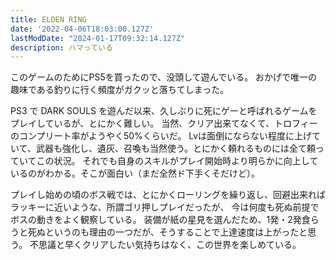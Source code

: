 ```yaml
---
title: ELDEN RING
date: '2022-04-06T18:03:00.127Z'
lastModDate: "2024-01-17T09:32:14.127Z"
description: ハマっている
---
```


このゲームのためにPS5を買ったので、没頭して遊んでいる。
おかげで唯一の趣味である釣りに行く頻度がガクッと落ちてしまった。

PS3 で DARK SOULS を遊んだ以来、久しぶりに死にゲーと呼ばれるゲームをプレイしているが、とにかく難しい。
当然、クリア出来てなくて、トロフィーのコンプリート率がようやく50%くらいだ。
Lvは面倒にならない程度に上げていて、武器も強化し、遺灰、召喚も当然使う。とにかく頼れるものには全て頼っていてこの状況。
それでも自身のスキルがプレイ開始時より明らかに向上しているのがわかる。そこが面白い（まだ全然ド下手くそだけど）。

プレイし始めの頃のボス戦では、とにかくローリングを繰り返し、回避出来ればラッキーに近いような、所謂ゴリ押しプレイだったが、
今は何度も死ぬ前提でボスの動きをよく観察している。
装備が紙の星見を選んだため、1発・2発食らうと死ぬというのも理由の一つだが、そうすることで上達速度は上がったと思う。
不思議と早くクリアしたい気持ちはなく、この世界を楽しめている。
